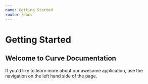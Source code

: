 ```yaml
---
name: Getting Started
route: /docs
---
```

# Getting Started

## Welcome to Curve Documentation
If you'd like to learn more about our awesome application, use the navigation on the left hand side of the page.